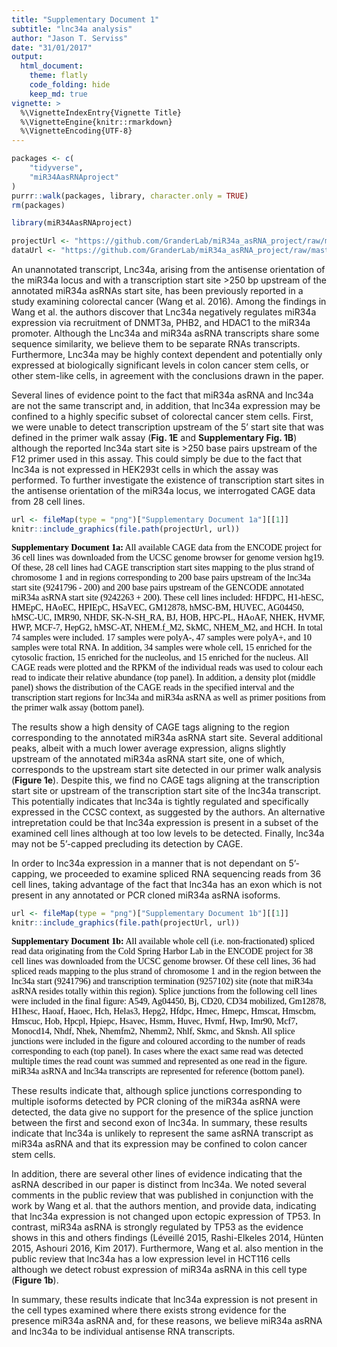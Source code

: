 ```yaml
---
title: "Supplementary Document 1"
subtitle: "lnc34a analysis"
author: "Jason T. Serviss"
date: "31/01/2017"
output:
  html_document:
    theme: flatly
    code_folding: hide
    keep_md: true
vignette: >
  %\VignetteIndexEntry{Vignette Title}
  %\VignetteEngine{knitr::rmarkdown}
  %\VignetteEncoding{UTF-8}
---
```


<style> 
.caption { 
  color: Black; 
  font-family: "Times New Roman", Times, serif;
  font-size: 1.0em; 
}
</style>

```r
packages <- c(
    "tidyverse",
    "miR34AasRNAproject"
)
purrr::walk(packages, library, character.only = TRUE)
rm(packages)

library(miR34AasRNAproject)
```

```r

projectUrl <- "https://github.com/GranderLab/miR34a_asRNA_project/raw/master/inst"
dataUrl <- "https://github.com/GranderLab/miR34a_asRNA_project/raw/master/"

```

An unannotated transcript, Lnc34a, arising from the antisense orientation of the miR34a locus and with a transcription start site >250 bp upstream of the annotated miR34a asRNAs start site, has been previously reported in a study examining colorectal cancer (Wang et al. 2016). Among the findings in Wang et al. the authors discover that Lnc34a negatively regulates miR34a expression via recruitment of DNMT3a, PHB2, and HDAC1 to the miR34a promoter. Although the Lnc34a and miR34a asRNA transcripts share some sequence similarity, we believe them to be separate RNAs transcripts. Furthermore, Lnc34a may be highly context dependent and potentially only expressed at biologically significant levels in colon cancer stem cells, or other stem-like cells, in agreement with the conclusions drawn in the paper.

Several lines of evidence point to the fact that miR34a asRNA and lnc34a are not the same transcript and, in addition, that lnc34a expression may be confined to a highly specific subset of colorectal cancer stem cells. First, we were unable to detect transcription upstream of the 5' start site that was defined in the primer walk assay (**Fig. 1E** and **Supplementary Fig. 1B**) although the reported lnc34a start site is >250 base pairs upstream of the F12 primer used in this assay. This could simply be due to the fact that lnc34a is not expressed in HEK293t cells in which the assay was performed. To further investigate the existence of transcription start sites in the antisense orientation of the miR34a locus, we interrogated CAGE data from 28 cell lines. 

```r

url <- fileMap(type = "png")["Supplementary Document 1a"][[1]]
knitr::include_graphics(file.path(projectUrl, url))

```

<div class="caption">
<strong>Supplementary Document 1a:</strong> All available CAGE data from the ENCODE project for 36 cell lines was downloaded from the UCSC genome browser for genome version hg19. Of these, 28 cell lines had CAGE transcription start sites mapping to the plus strand of chromosome 1 and in regions corresponding to 200 base pairs upstream of the lnc34a start site (9241796 - 200) and 200 base pairs upstream of the GENCODE annotated miR34a asRNA start site (9242263 + 200). These cell lines included: HFDPC, H1-hESC, HMEpC, HAoEC, HPIEpC, HSaVEC, GM12878, hMSC-BM, HUVEC, AG04450, hMSC-UC, IMR90, NHDF, SK-N-SH_RA, BJ, HOB, HPC-PL, HAoAF, NHEK, HVMF, HWP, MCF-7, HepG2, hMSC-AT, NHEM.f_M2, SkMC, NHEM_M2, and HCH. In total 74 samples were included. 17 samples were polyA-, 47 samples were polyA+, and 10 samples were total RNA. In addition, 34 samples were whole cell, 15 enriched for the cytosolic fraction, 15 enriched for the nucleolus, and 15 enriched for the nucleus. All CAGE reads were plotted and the RPKM of the individual reads was used to colour each read to indicate their relative abundance (top panel). In addition, a density plot (middle panel) shows the distribution of the CAGE reads in the specified interval and the transcription start regions for lnc34a and miR34a asRNA as well as primer positions from the primer walk assay (bottom panel).
</div>

The results show a high density of CAGE tags aligning to the region corresponding to the annotated miR34a asRNA start site. Several additional peaks, albeit with a much lower average expression, aligns slightly upstream of the annotated miR34a asRNA start site, one of which, corresponds to the upstream start site detected in our primer walk analysis (**Figure 1e**). Despite this, we find no CAGE tags aligning at the transcription start site or upstream of the transcription start site of the lnc34a transcript. This potentially indicates that lnc34a is tightly regulated and specifically expressed in the CCSC context, as suggested by the authors. An alternative intrepretation could be that lnc34a expression is present in a subset of the examined cell lines although at too low levels to be detected. Finally, lnc34a may not be 5'-capped precluding its detection by CAGE.

In order to lnc34a expression in a manner that is not dependant on 5'-capping, we proceeded to examine spliced RNA sequencing reads from 36 cell lines, taking advantage of the fact that lnc34a has an exon which is not present in any annotated or PCR cloned miR34a asRNA isoforms. 

```r

url <- fileMap(type = "png")["Supplementary Document 1b"][[1]]
knitr::include_graphics(file.path(projectUrl, url))

```

<div class="caption">
<strong>Supplementary Document 1b:</strong> All available whole cell (i.e. non-fractionated) spliced read data originating from the Cold Spring Harbor Lab in the ENCODE  project for 38 cell lines was downloaded from the UCSC genome browser. Of these cell lines, 36 had spliced reads mapping to the plus strand of chromosome 1 and in the region between the lnc34a start (9241796) and transcription termination (9257102) site (note that miR34a asRNA resides totally within this region). Splice junctions from the following cell lines were included in the final figure: A549, Ag04450, Bj, CD20, CD34 mobilized, Gm12878, H1hesc, Haoaf, Haoec, Hch, Helas3, Hepg2, Hfdpc, Hmec, Hmepc, Hmscat, Hmscbm, Hmscuc, Hob, Hpcpl, Hpiepc, Hsavec, Hsmm, Huvec, Hvmf, Hwp, Imr90, Mcf7, Monocd14, Nhdf, Nhek, Nhemfm2, Nhemm2, Nhlf, Skmc, and Sknsh. All splice junctions were included in the figure and coloured according to the number of reads corresponding to each (top panel). In cases where the exact same read was detected multiple times the read count was summed and represented as one read in the figure. miR34a asRNA and lnc34a transcripts are represented for reference (bottom panel).
</div>

These results indicate that, although splice junctions corresponding to multiple isoforms detected by PCR cloning of the miR34a asRNA were detected, the data give no support for the presence of the splice junction between the first and second exon of lnc34a. In summary, these results indicate that lnc34a is unlikely to represent the same asRNA transcript as miR34a asRNA and that its expression may be confined to colon cancer stem cells.

In addition, there are several other lines of evidence indicating that the asRNA described in our paper is distinct from lnc34a. We noted several comments in the public review that was published in conjunction with the work by Wang et al. that the authors mention, and provide data, indicating that lnc34a expression is not changed upon ectopic expression of TP53. In contrast, miR34a asRNA is strongly regulated by TP53 as the evidence shows in this and others findings (Léveillé 2015, Rashi-Elkeles 2014, Hünten 2015, Ashouri 2016, Kim 2017). Furthermore, Wang et al. also mention in the public review that lnc34a has a low expression level in HCT116 cells although we detect robust expression of miR34a asRNA in this cell type (**Figure 1b**).

In summary, these results indicate that lnc34a expression is not present in the cell types examined where there exists strong evidence for the presence miR34a asRNA and, for these reasons, we believe miR34a asRNA and lnc34a to be individual antisense RNA transcripts.


